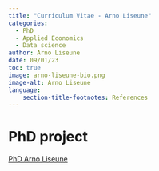 ```yaml
---
title: "Curriculum Vitae - Arno Liseune"
categories:
  - PhD
  - Applied Economics
  - Data science
author: Arno Liseune
date: 09/01/23
toc: true
image: arno-liseune-bio.png
image-alt: Arno Liseune
language: 
    section-title-footnotes: References
---
```


# PhD project

[PhD Arno Liseune](/files/pdfs/arno-liseune-phd.pdf)
